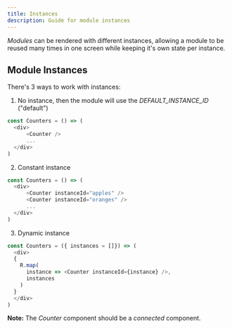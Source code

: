 ```yaml
---
title: Instances
description: Guide for module instances
---
```


<PageDescription>

*Modules* can be rendered with different instances, allowing a module to be reused many times in one screen while keeping it's own state per instance.

</PageDescription>

## Module Instances

There's 3 ways to work with instances:

  1. No instance, then the module will use the *DEFAULT_INSTANCE_ID* ("default")

  ```js
const Counters = () => (
    <div>
        <Counter />
        ...
    </div>
)

  ```

  2. Constant instance

  ```js
const Counters = () => (
    <div>
        <Counter instanceId="apples" />
        <Counter instanceId="oranges" />
        ...
    </div>
)

  ```

  3. Dynamic instance

  ```js
const Counters = ({ instances = []}) => (
    <div>
    { 
      R.map(
        instance => <Counter instanceId={instance} />, 
        instances
      ) 
    }
    </div>
)

  ```
  
  **Note:** The *Counter* component should be a *connected* component.
